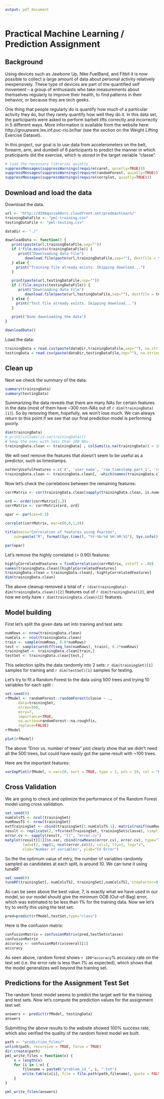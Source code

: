```yaml
---
output: pdf_document
---
```

# Practical Machine Learning / Prediction Assignment

## Background

Using devices such as Jawbone Up, Nike FuelBand, and Fitbit it is now possible to collect a large amount of data about personal activity relatively inexpensively. These type of devices are part of the quantified self movement – a group of enthusiasts who take measurements about themselves regularly to improve their health, to find patterns in their behavior, or because they are tech geeks. 

One thing that people regularly do is quantify how much of a particular activity they do, but they rarely quantify how well they do it. In this data set, the participants were asked to perform barbell lifts correctly and incorrectly in 5 different ways. More information is available from the website here: http://groupware.les.inf.puc-rio.br/har (see the section on the Weight Lifting Exercise Dataset). 


In this project, our goal is to use data from accelerometers on the belt, forearm, arm, and dumbell of 6 participants to predict the manner in which praticipants did the exercise, which is stored in the target variable "classe".  


```r
# load the necessary libraries quietly
suppressMessages(suppressWarnings(require(caret, quietly=TRUE)))
suppressMessages(suppressWarnings(require(randomForest, quietly=TRUE)))
suppressMessages(suppressWarnings(require(corrplot, quietly=TRUE)))
```


## Download and load the data

Download the data.

```R
url <- "http://d396qusza40orc.cloudfront.net/predmachlearn/"
trainingDataFile <- "pml-training.csv"
testingDataFile <- "pml-testing.csv"

dataDir <- "./"

downloadData <- function() {
   print(paste(url,trainingDataFile,sep=""))
   if (!file.exists(trainingDataFile)) {
      print("Downloading data file")
         download.file(paste(url,trainingDataFile,sep=""), destfile = trainingDataFile)
   } else {
     print("Training file already exists. Skipping download...")
   }

   print(paste(url,testingDataFile,sep=""))
   if (!file.exists(testingDataFile)) {
      print("Downloading data file")
         download.file(paste(url,testingDataFile,sep=""), destfile = testingDataFile)
   } else {
     print("Test file already exists. Skipping download...")
   }
   
   print("Done downloading the data")
}

downloadData()
```

Load the data:

```R
trainingData = read.csv(paste(dataDir,trainingDataFile,sep=""), na.strings=c("", "NA"))
testingData = read.csv(paste(dataDir,testingDataFile,sep=""), na.strings=c("", "NA"))
```

## Clean up

Next we check the summary of the data:

```R
summary(trainingData)
summary(testingData)
```

Summarizing the data reveals that there are many NAs for certain features in the data (most of them have ~300 non-NAs out of `r dim(trainingData)[1]`). So by removing them, hopefully, we won't lose much. We can always return to this point if we see that our final prediction model is performing poorly.

```R
dim(trainingData)
# print(colSums(is.na(trainingData)))
# keep the ones with less than 100 NAs
trainingData.clean <- trainingData[ , colSums(is.na(trainingData)) < 100]
```

We will next remove the features that doesn't seem to be useful as a predictor, such as timestamps.

```R
notVeryUsefulFeatures = c('X', 'user_name', 'raw_timestamp_part_1', 'raw_timestamp_part_2', 'cvtd_timestamp', 'new_window', 'num_window')
trainingData.clean <- trainingData.clean[, -which(names(trainingData.clean) %in% notVeryUsefulFeatures)]
```

Now let's check the correlations between the remaining features:

```r
corrMatrix <- cor(trainingData.clean[sapply(trainingData.clean, is.numeric)], use="pairwise", method="pearson")

ord <- order(corrMatrix[1,])
corrMatrix <- corrMatrix[ord, ord]

opar <- par(cex=0.5)

corrplot(corrMatrix, mar=c(0,0,1,0))

title(main="Correlation of features using Pearson",
    sub=paste("R", format(Sys.time(), "%Y-%b-%d %H:%M:%S"), Sys.info()["user"]))

par(opar)
```

Let's remove the highly correlated (> 0.90) features:

```r
highlyCorrelatedFeatures = findCorrelation(corrMatrix, cutoff = .90)
names(trainingData.clean)[highlyCorrelatedFeatures]
trainingData.clean = trainingData.clean[,-highlyCorrelatedFeatures]
dim(trainingData.clean)
```

The above cleanup removed a total of `r (dim(trainingData)-dim(trainingData.clean))[2]` features out of `r dim(trainingData)[2]`, and now we only have `r dim(trainingData.clean)[2]` features. 


## Model building

First let's split the given data set into training and test sets:

```r
numRows <- nrow(trainingData.clean)
numCols <- ncol(trainingData.clean)
train <- sample(numRows, 0.8*numRows)
test <- sample(setdiff(seq_len(numRows), train), 0.2*numRows)
trainingSet <- trainingData.clean[train,]
testSet <- trainingData.clean[test,]
```

This selection splits the data randomly into 2 sets: `r dim(trainingSet)[1]` samples for training and `r dim(testSet)[1]` samples for testing.

Let's try to fit a Random Forest to the data using 500 trees and trying 10 variables for each split :

```r
set.seed(0)
rfModel <- randomForest::randomForest(classe ~ .,
      data=trainingSet, 
      ntree=500,
      mtry=7,
      importance=TRUE,
      na.action=randomForest::na.roughfix,
      replace=FALSE)
rfModel
```

```r
plot(rfModel)
```

The above "Error vs. number of trees" plot clearly show that we didn't need all the 500 trees, but could have easily got the same result with ~100 trees. 

Here are the important features:
```r
varImpPlot(rfModel, n.var=20, sort = TRUE, type = 1, pch = 19, col = "blue", cex = 1, main = "Importance of Features")
```

## Cross Validation

We are going to check and optimize the performance of the Random Forest model using cross validation.

```r
set.seed(0)
numColsTS <- ncol(trainingSet)
numRowsTS <- nrow(trainingSet)
extTrainingSet <- cbind(trainingSet[1:numColsTS-1], matrix(runif(numRowsTS), numRowsTS, 1))
result <- replicate(2, rfcv(extTrainingSet, trainingSet$classe), simplify=FALSE)
error.cv <- sapply(result, "[[", "error.cv")
matplot(result[[1]]$n.var, cbind(rowMeans(error.cv), error.cv), type="l",
        lwd=c(2, rep(1, ncol(error.cv))), col=1, lty=1, log="x",
        xlab="Number of variables", ylab="CV Error")
```

So the the optimum value of mtry, the number of variables randomly sampled as candidates at each split, is around 10. We can tune it using tuneRF:

```r
set.seed(0)
tuneRF(trainingSet[,-numColsTS], trainingSet[,numColsTS], stepFactor=0.9, improve=0.000001, trace=TRUE, plot=TRUE)
```

As can be seen above the best value, 7, is exactly what we have used in our model, so our model should give the minimum OOB (Out-of-Bag) error, which was estimated to be less than 1% for the training data. Now we let's try to verify this using the test set:

```r
pred=predict(rfModel,testSet,type="class")
```

Here is the confusion matrix:
```r
confusionMatrix = confusionMatrix(pred,testSet$classe)
confusionMatrix
accuracy <- confusionMatrix$overall[1]
accuracy
```

As seen above, random forest shows `r 100*accuracy`% accuracy rate on the test set (i.e. the error rate is less than 1% as expected), which shows that the model generalizes well beyond the training set.


## Predictions for the Assignment Test Set

The random forest model seems to predict the target well for the training and test sets. Now let's compute the prediction values for the assignment test set:

```r
answers <- predict(rfModel, testingData)
answers
```

Submitting the above results to the website showed 100% success rate, which also verified the quality of the random forest model we built.

```r
path <- "prediction_files/"
unlink(path, recursive = TRUE, force = TRUE)
dir.create(path)
pml_write_files = function(x) {
    n = length(x)
    for (i in 1:n) {
        filename = paste0("problem_id_", i, ".txt")
        write.table(x[i], file = file.path(path,filename), quote = FALSE, row.names = FALSE, col.names = FALSE)
    }
}

pml_write_files(answers)
```
